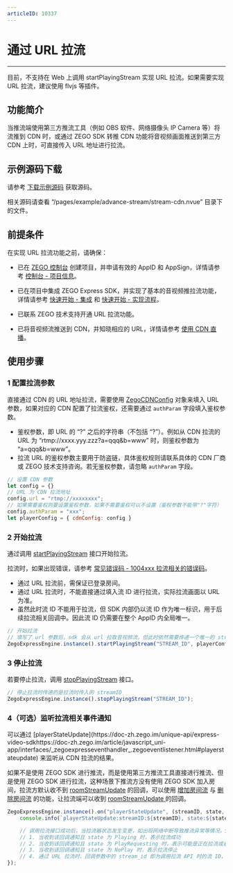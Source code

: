 ```yaml
---
articleID: 10337
---
```

# 通过 URL 拉流

---

<Warning title="注意">

目前，不支持在 Web 上调用 startPlayingStream 实现 URL 拉流。如果需要实现 URL 拉流，建议使用 flvjs 等插件。

</Warning>



## 功能简介

当推流端使用第三方推流工具（例如 OBS 软件、网络摄像头 IP Camera 等）将流推到 CDN 时，或通过 ZEGO SDK 转推 CDN 功能将音视频画面推送到第三方 CDN 上时，可直接传入 URL 地址进行拉流。

## 示例源码下载

请参考 [下载示例源码](/real-time-video-uniapp/integration/download-demo) 获取源码。

相关源码请查看 “/pages/example/advance-stream/stream-cdn.nvue” 目录下的文件。

## 前提条件

在实现 URL 拉流功能之前，请确保：

- 已在 [ZEGO 控制台](https://console.zego.im) 创建项目，并申请有效的 AppID 和 AppSign，详情请参考 [控制台 - 项目信息](/console/guide-doc2)。
- 已在项目中集成 ZEGO Express SDK，并实现了基本的音视频推拉流功能，详情请参考 [快速开始 - 集成](!Integration/SDK_Integration) 和 [快速开始 - 实现流程](!Integration/Solution_Implementation)。

- 已联系 ZEGO 技术支持开通 URL 拉流功能。   
- 已将音视频流推送到 CDN，并知晓相应的 URL，详情请参考 [使用 CDN 直播](!ExpressVideoSDK-Publisher_Player_Advanced/RelayToCDN)。


## 使用步骤

<a id="ZegoCDNConfig"></a>

### 1 配置拉流参数

直接通过 CDN 的 URL 地址拉流，需要使用 [ZegoCDNConfig](https://doc-zh.zego.im/unique-api/express-video-sdkhttps://doc-zh.zego.im/article/javascript_uni-app/classes/_zegoexpressdefines_.zegocdnconfig.html) 对象来填入 URL 参数，如果对应的 CDN 配置了拉流鉴权，还需要通过 `authParam` 字段填入鉴权参数。

<Note title="说明">


- 鉴权参数，即 URL 的 “?” 之后的字符串（不包括 “?”）。例如从 CDN 拉流的 URL 为 “rtmp://xxxx.yyy.zzz?a=qqq&b=www” 时，则鉴权参数为 “a=qqq&b=www”。  
- 拉流 URL 的鉴权参数主要用于防盗链，具体鉴权规则请联系具体的 CDN 厂商或 ZEGO 技术支持咨询。若无鉴权参数，请忽略 `authParam` 字段。

</Note>



```javascript
// 设置 CDN 参数 
let config = {}
// URL 为 CDN 拉流地址
config.url = "rtmp://xxxxxxxx";
// 如果需要鉴权则要设置鉴权参数，如果不需要鉴权可以不设置（鉴权参数不能带"?"字符）
config.authParam = "xxx";
let playerConfig = { cdnConfig: config }
```

### 2 开始拉流

通过调用 [startPlayingStream](https://doc-zh.zego.im/unique-api/express-video-sdkhttps://doc-zh.zego.im/article/javascript_uni-app/classes/_zegoexpressengine_.zegoexpressengine.html#startplayingstream) 接口开始拉流。

拉流时，如果出现错误，请参考 [常见错误码 - 1004xxx 拉流相关的错误码](/real-time-video-uniapp/error-code#1004xxx-拉流相关的错误码)。

<Warning title="注意">

- 通过 URL 拉流前，需保证已登录房间。
- 通过 URL 拉流时，不能直接通过填入流 ID 进行拉流，实际拉流画面以 URL 为准。
- 虽然此时流 ID 不能用于拉流，但 SDK 内部仍以流 ID 作为唯一标识，用于后续拉流相关回调中。因此流 ID 仍需要在整个 AppID 内全局唯一。

</Warning>



```javascript
// 开始拉流
// 填写了 url 参数后，sdk 会从 url 拉取音视频流，但此时依然需要传递一个唯一的 streamID 到 SDK，SDK 内部会以该 streamID 标识这条流
ZegoExpressEngine.instance().startPlayingStream("STREAM_ID", playerConfig);
```

### 3 停止拉流

若要停止拉流，调用 [stopPlayingStream](https://doc-zh.zego.im/unique-api/express-video-sdkhttps://doc-zh.zego.im/article/javascript_uni-app/classes/_zegoexpressengine_.zegoexpressengine.html#stopplayingstream) 接口。
    
```javascript
// 停止拉流时传递的是拉流时传入的 streamID 
ZegoExpressEngine.instance().stopPlayingStream("STREAM_ID");
```

### 4（可选）监听拉流相关事件通知

<Accordion title="监听拉流相关事件通知" defaultOpen="false">
可以通过 [playerStateUpdate](https://doc-zh.zego.im/unique-api/express-video-sdkhttps://doc-zh.zego.im/article/javascript_uni-app/interfaces/_zegoexpresseventhandler_.zegoeventlistener.html#playerstateupdate) 来监听从 CDN 拉流的结果。

<Warning title="注意">


如果不是使用 ZEGO SDK 进行推流，而是使用第三方推流工具直接进行推流、但是使用 ZEGO SDK 进行拉流，这种场景下推流方没有使用 ZEGO SDK 加入房间，拉流方默认收不到 [roomStreamUpdate](https://doc-zh.zego.im/unique-api/express-video-sdkhttps://doc-zh.zego.im/article/javascript_uni-app/interfaces/_zegoexpresseventhandler_.zegoeventlistener.html#roomstreamupdate) 的回调，可以使用 [增加房间流](/real-time-video-android-java/integration/sdk-integration61) 与 [删除房间流](/real-time-video-android-java/integration/sdk-integration63) 的功能，让拉流端可以收到 [roomStreamUpdate ](https://doc-zh.zego.im/unique-api/express-video-sdkhttps://doc-zh.zego.im/article/javascript_uni-app/interfaces/_zegoexpresseventhandler_.zegoeventlistener.html#roomstreamupdate) 的回调。

</Warning>



```javascript
ZegoExpressEngine.instance().on("playerStateUpdate", (streamID, state, errorCode, extendedData) => {
    console.info(`playerStateUpdate:streamID:${streamID}, state:${state}, errorCode:${errorCode}, extendedData:${JSON.stringify(extendedData)}`);

    // 调用拉流接口成功后，当拉流器状态发生变更，如出现网络中断导致推流异常等情况，SDK 在重试拉流的同时，会通过该回调通知 
    // 1. 当收到该回调通知且 state 为 Playing 时，表示拉流成功
    // 2. 当收到该回调通知且 state 为 PlayRequesting 时，表示可能是正在拉流或者由于网络中断等原因导致 SDK 正在重试拉流
    // 3. 当收到该回调通知且 state 为 NoPlay 时，表示拉流停止
    // 4. 通过 URL 拉流时，回调参数中的 stream_id 即为调用拉流 API 时的流 ID，用于唯一标识当次拉流事件。
});
```
</Accordion>
